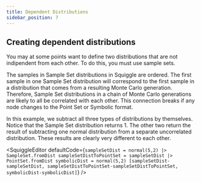 ```yaml
---
title: Dependent Distributions
sidebar_position: 7
---
```



## Creating dependent distributions

You may at some points want to define two distributions that are not indipendent
from each other. To do this, you must use sample sets.

The samples in Sample Set distributions in Squiggle are ordered. The first sample in one Sample Set distribution will correspond to the first sample in a distribution that comes from a resulting Monte Carlo generation. Therefore, Sample Set distributions in a chain of Monte Carlo generations are likely to all be correlated with each other. This connection breaks if any node changes to the Point Set or Symbolic format.

In this example, we subtract all three types of distributions by themselves. Notice that the Sample Set distribution returns 1. The other two return the result of subtracting one normal distribution from a separate uncorrelated distribution. These results are clearly very different to each other.

<SquiggleEditor
  defaultCode={`sampleSetDist = normal(5,2) |> SampleSet.fromDist
sampleSetDistToPointSet = sampleSetDist |> PointSet.fromDist
symbolicDist = normal(5,2)
[sampleSetDist-sampleSetDist, sampleSetDistToPointSet-sampleSetDistToPointSet, symbolicDist-symbolicDist]`}
/>
